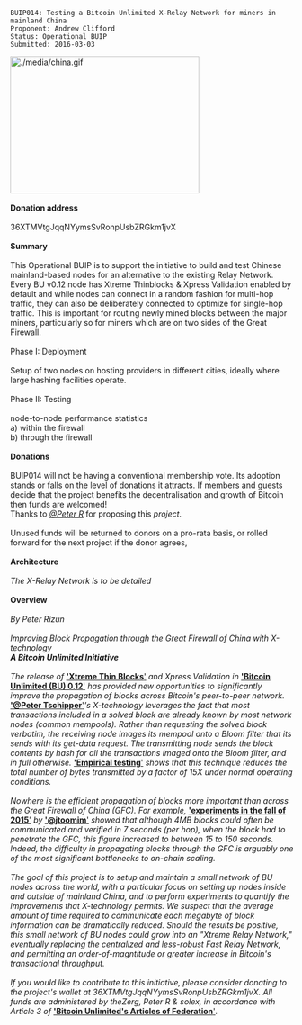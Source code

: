 <pre>
BUIP014: Testing a Bitcoin Unlimited X-Relay Network for miners in mainland China
Proponent: Andrew Clifford
Status: Operational BUIP
Submitted: 2016-03-03
</pre>
[[File:./media/china.gif|336x244px]]<br />
<br />
'''Donation address'''<br />
<br />
36XTMVtgJqqNYymsSvRonpUsbZRGkm1jvX<br />
<br />
'''Summary'''<br />
<br />
This Operational BUIP is to support the initiative to build and test Chinese mainland-based nodes for an alternative to the existing Relay Network. Every BU v0.12 node has Xtreme Thinblocks &amp; Xpress Validation enabled by default and while nodes can connect in a random fashion for multi-hop traffic, they can also be deliberately connected to optimize for single-hop traffic. This is important for routing newly mined blocks between the major miners, particularly so for miners which are on two sides of the Great Firewall.<br />
<br />
Phase I: Deployment<br />
<br />
Setup of two nodes on hosting providers in different cities, ideally where large hashing facilities operate.<br />
<br />
Phase II: Testing<br />
<br />
node-to-node performance statistics<br />
a) within the firewall<br />
b) through the firewall<br />
<br />
'''Donations'''<br />
<br />
BUIP014 will not be having a conventional membership vote. Its adoption stands or falls on the level of donations it attracts. If members and guests decide that the project benefits the decentralisation and growth of Bitcoin then funds are welcomed!<br />
Thanks to [https://bitco.in/forum/members/29/ ''@Peter R''] for proposing this ''project.''<br />
<br />
Unused funds will be returned to donors on a pro-rata basis, or rolled forward for the next project if the donor agrees,<br />
<br />
'''Architecture'''<br />
<br />
''The X-Relay Network is to be detailed<br />
''<br />
'''Overview'''<br />
''<br />
By Peter Rizun''<br />
<br />
''Improving Block Propagation through the Great Firewall of China with X-technology<br />
'''A Bitcoin Unlimited Initiative'''<br />
<br />
The release of'' [https://bitco.in/forum/threads/buip010-passed-xtreme-thinblocks.774/ ''''Xtreme Thin Blocks''''] ''and Xpress Validation in'' [https://bitco.in/forum/threads/announcing-bitcoinunlimited-v0-12-0-experimental-release.909/ ''''Bitcoin Unlimited (BU) 0.12''''] ''has provided new opportunities to significantly improve the propagation of blocks across Bitcoin's peer-to-peer network.'' [https://bitco.in/forum/members/619/ ''''@Peter Tschipper'''']'''s X-technology leverages the fact that most transactions included in a solved block are already known by most network nodes (common mempools). Rather than requesting the solved block verbatim, the receiving node images its mempool onto a Bloom filter that its sends with its get-data request. The transmitting node sends the block contents by hash for all the transactions imaged onto the Bloom filter, and in full otherwise.'' [https://www.reddit.com/r/Bitcoin/comments/47quzx/xtreme_thin_blocks_in_action_getting_rid_of/ ''''Empirical testing''''] ''shows that this technique reduces the total number of bytes transmitted by a factor of 15X under normal operating conditions.<br />
<br />
Nowhere is the efficient propagation of blocks more important than across the Great Firewall of China (GFC). For example,'' [https://np.reddit.com/r/btc/comments/3ygo96/blocksize_consensus_census/cye0bmt ''''experiments in the fall of 2015''''] ''by'' [https://bitco.in/forum/members/584/ ''''@jtoomim''''] ''showed that although 4MB blocks could often be communicated and verified in 7 seconds (per hop), when the block had to penetrate the GFC, this figure increased to between 15 to 150 seconds. Indeed, the difficulty in propagating blocks through the GFC is arguably one of the most significant bottlenecks to on-chain scaling.<br />
<br />
The goal of this project is to setup and maintain a small network of BU nodes across the world, with a particular focus on setting up nodes inside and outside of mainland China, and to perform experiments to quantify the improvements that X-technology permits. We suspect that the average amount of time required to communicate each megabyte of block information can be dramatically reduced. Should the results be positive, this small network of BU nodes could grow into an &quot;Xtreme Relay Network,&quot; eventually replacing the centralized and less-robust Fast Relay Network, and permitting an order-of-magntitude or greater increase in Bitcoin's transactional throughput.<br />
<br />
If you would like to contribute to this initiative, please consider donating to the project's wallet at 36XTMVtgJqqNYymsSvRonpUsbZRGkm1jvX. All funds are administered by theZerg, Peter R &amp; solex, in accordance with Article 3 of'' [http://www.bitcoinunlimited.info/articles ''''Bitcoin Unlimited's Articles of Federation'''']''.''
